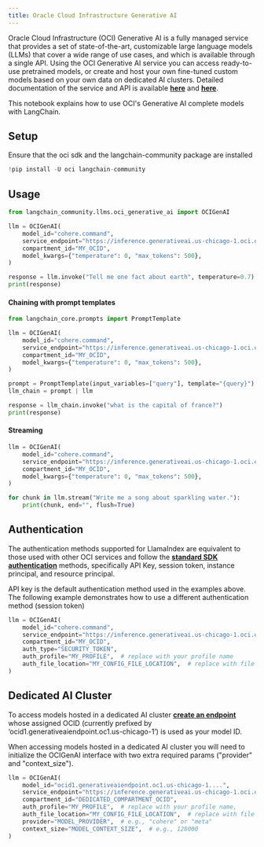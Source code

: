 ```yaml
---
title: Oracle Cloud Infrastructure Generative AI
---
```


Oracle Cloud Infrastructure (OCI) Generative AI is a fully managed service that provides a set of state-of-the-art, customizable large language models (LLMs) that cover a wide range of use cases, and which is available through a single API.
Using the OCI Generative AI service you can access ready-to-use pretrained models, or create and host your own fine-tuned custom models based on your own data on dedicated AI clusters. Detailed documentation of the service and API is available __[here](https://docs.oracle.com/en-us/iaas/Content/generative-ai/home.htm)__ and __[here](https://docs.oracle.com/en-us/iaas/api/#/en/generative-ai/20231130/)__.

This notebook explains how to use OCI's Generative AI complete models with LangChain.

## Setup

Ensure that the oci sdk and the langchain-community package are installed

```python
!pip install -U oci langchain-community
```

## Usage

```python
from langchain_community.llms.oci_generative_ai import OCIGenAI

llm = OCIGenAI(
    model_id="cohere.command",
    service_endpoint="https://inference.generativeai.us-chicago-1.oci.oraclecloud.com",
    compartment_id="MY_OCID",
    model_kwargs={"temperature": 0, "max_tokens": 500},
)

response = llm.invoke("Tell me one fact about earth", temperature=0.7)
print(response)
```

#### Chaining with prompt templates

```python
from langchain_core.prompts import PromptTemplate

llm = OCIGenAI(
    model_id="cohere.command",
    service_endpoint="https://inference.generativeai.us-chicago-1.oci.oraclecloud.com",
    compartment_id="MY_OCID",
    model_kwargs={"temperature": 0, "max_tokens": 500},
)

prompt = PromptTemplate(input_variables=["query"], template="{query}")
llm_chain = prompt | llm

response = llm_chain.invoke("what is the capital of france?")
print(response)
```

#### Streaming

```python
llm = OCIGenAI(
    model_id="cohere.command",
    service_endpoint="https://inference.generativeai.us-chicago-1.oci.oraclecloud.com",
    compartment_id="MY_OCID",
    model_kwargs={"temperature": 0, "max_tokens": 500},
)

for chunk in llm.stream("Write me a song about sparkling water."):
    print(chunk, end="", flush=True)
```

## Authentication

The authentication methods supported for LlamaIndex are equivalent to those used with other OCI services and follow the __[standard SDK authentication](https://docs.oracle.com/en-us/iaas/Content/API/Concepts/sdk_authentication_methods.htm)__ methods, specifically API Key, session token, instance principal, and resource principal.

API key is the default authentication method used in the examples above. The following example demonstrates how to use a different authentication method (session token)

```python
llm = OCIGenAI(
    model_id="cohere.command",
    service_endpoint="https://inference.generativeai.us-chicago-1.oci.oraclecloud.com",
    compartment_id="MY_OCID",
    auth_type="SECURITY_TOKEN",
    auth_profile="MY_PROFILE",  # replace with your profile name
    auth_file_location="MY_CONFIG_FILE_LOCATION",  # replace with file location where profile name configs present
)
```

## Dedicated AI Cluster

To access models hosted in a dedicated AI cluster __[create an endpoint](https://docs.oracle.com/en-us/iaas/api/#/en/generative-ai-inference/20231130/)__ whose assigned OCID (currently prefixed by ‘ocid1.generativeaiendpoint.oc1.us-chicago-1’) is used as your model ID.

When accessing models hosted in a dedicated AI cluster you will need to initialize the OCIGenAI interface with two extra required params ("provider" and "context_size").

```python
llm = OCIGenAI(
    model_id="ocid1.generativeaiendpoint.oc1.us-chicago-1....",
    service_endpoint="https://inference.generativeai.us-chicago-1.oci.oraclecloud.com",
    compartment_id="DEDICATED_COMPARTMENT_OCID",
    auth_profile="MY_PROFILE",  # replace with your profile name,
    auth_file_location="MY_CONFIG_FILE_LOCATION",  # replace with file location where profile name configs present
    provider="MODEL_PROVIDER",  # e.g., "cohere" or "meta"
    context_size="MODEL_CONTEXT_SIZE",  # e.g., 128000
)
```
